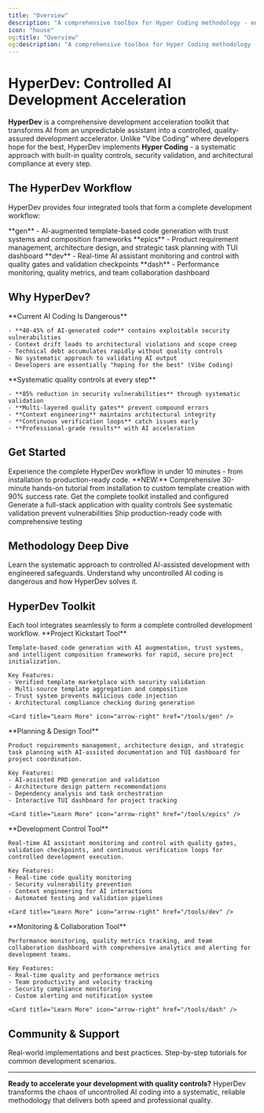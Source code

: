 ```yaml
---
title: "Overview"
description: "A comprehensive toolbox for Hyper Coding methodology - enabling controlled, quality-assured AI-assisted development with built-in guardrails and validation."
icon: "house"
og:title: "Overview"
og:description: "A comprehensive toolbox for Hyper Coding methodology - enabling controlled, quality-assured AI-assisted development with built-in guardrails and validation."
---
```


# HyperDev: Controlled AI Development Acceleration

**HyperDev** is a comprehensive development acceleration toolkit that transforms AI from an unpredictable assistant into a controlled, quality-assured development accelerator. Unlike "Vibe Coding" where developers hope for the best, HyperDev implements **Hyper Coding** - a systematic approach with built-in quality controls, security validation, and architectural compliance at every step.

## The HyperDev Workflow

HyperDev provides four integrated tools that form a complete development workflow:

<Steps>
  <Step title="Project Kickstart" icon="rocket">
    **gen** - AI-augmented template-based code generation with trust systems and composition frameworks
  </Step>
  <Step title="Planning" icon="map">
    **epics** - Product requirement management, architecture design, and strategic task planning with TUI dashboard
  </Step>
  <Step title="Execution" icon="play">
    **dev** - Real-time AI assistant monitoring and control with quality gates and validation checkpoints
  </Step>
  <Step title="Monitoring" icon="chart-bar">
    **dash** - Performance monitoring, quality metrics, and team collaboration dashboard
  </Step>
</Steps>

## Why HyperDev?

<Tabs>
  <Tab title="The Problem">
    <Warning>
      **Current AI Coding Is Dangerous**
    </Warning>
    
    - **40-45% of AI-generated code** contains exploitable security vulnerabilities
    - Context drift leads to architectural violations and scope creep  
    - Technical debt accumulates rapidly without quality controls
    - No systematic approach to validating AI output
    - Developers are essentially "hoping for the best" (Vibe Coding)
  </Tab>

  <Tab title="HyperDev Solution">
    <Card title="Hyper Coding Methodology" icon="shield-check">
      **Systematic quality controls at every step**
    </Card>
    
    - **85% reduction in security vulnerabilities** through systematic validation
    - **Multi-layered quality gates** prevent compound errors  
    - **Context engineering** maintains architectural integrity
    - **Continuous verification loops** catch issues early
    - **Professional-grade results** with AI acceleration
  </Tab>
</Tabs>

## Get Started

<CardGroup cols={2}>
  <Card
    title="🚀 Quick Start Guide"
    icon="play"
    href="/quickstart"
  >
    Experience the complete HyperDev workflow in under 10 minutes - from installation to production-ready code.
  </Card>
  <Card
    title="🎓 Complete Tutorial"
    icon="graduation-cap"
    href="/getting-started-tutorial"
  >
    **NEW:** Comprehensive 30-minute hands-on tutorial from installation to custom template creation with 90% success rate.
  </Card>
</CardGroup>

<Steps>
  <Step title="Install HyperDev">
    Get the complete toolkit installed and configured
  </Step>
  <Step title="Create Your First Project">
    Generate a full-stack application with quality controls
  </Step>
  <Step title="Experience Controlled AI">
    See systematic validation prevent vulnerabilities
  </Step>
  <Step title="Deploy with Confidence">
    Ship production-ready code with comprehensive testing
  </Step>
</Steps>

## Methodology Deep Dive

<CardGroup cols={2}>
  <Card
    title="Hyper Coding Methodology"
    icon="brain"
    href="/methodology"
  >
    Learn the systematic approach to controlled AI-assisted development with engineered safeguards.
  </Card>
  <Card
    title="Hyper vs Vibe Coding"
    icon="shield-virus"
    href="/methodology/hyper-vs-vibe"
  >
    Understand why uncontrolled AI coding is dangerous and how HyperDev solves it.
  </Card>
</CardGroup>

## HyperDev Toolkit

<Tip>
  Each tool integrates seamlessly to form a complete controlled development workflow.
</Tip>

<AccordionGroup>
  <Accordion title="gen: AI-Augmented Code Generation" icon="code">
    **Project Kickstart Tool**
    
    Template-based code generation with AI augmentation, trust systems, and intelligent composition frameworks for rapid, secure project initialization.
    
    Key Features:
    - Verified template marketplace with security validation
    - Multi-source template aggregation and composition
    - Trust system prevents malicious code injection
    - Architectural compliance checking during generation
    
    <Card title="Learn More" icon="arrow-right" href="/tools/gen" />
  </Accordion>

  <Accordion title="epics: Strategic Planning & Architecture" icon="map">
    **Planning & Design Tool**
    
    Product requirements management, architecture design, and strategic task planning with AI-assisted documentation and TUI dashboard for project coordination.
    
    Key Features:
    - AI-assisted PRD generation and validation
    - Architecture design pattern recommendations
    - Dependency analysis and task orchestration
    - Interactive TUI dashboard for project tracking
    
    <Card title="Learn More" icon="arrow-right" href="/tools/epics" />
  </Accordion>

  <Accordion title="dev: Execution Control & Monitoring" icon="terminal">
    **Development Control Tool**
    
    Real-time AI assistant monitoring and control with quality gates, validation checkpoints, and continuous verification loops for controlled development execution.
    
    Key Features:
    - Real-time code quality monitoring
    - Security vulnerability prevention
    - Context engineering for AI interactions
    - Automated testing and validation pipelines
    
    <Card title="Learn More" icon="arrow-right" href="/tools/dev" />
  </Accordion>

  <Accordion title="dash: Performance Monitoring & Analytics" icon="chart-bar">
    **Monitoring & Collaboration Tool**
    
    Performance monitoring, quality metrics tracking, and team collaboration dashboard with comprehensive analytics and alerting for development teams.
    
    Key Features:
    - Real-time quality and performance metrics
    - Team productivity and velocity tracking
    - Security compliance monitoring
    - Custom alerting and notification system
    
    <Card title="Learn More" icon="arrow-right" href="/tools/dash" />
  </Accordion>
</AccordionGroup>

## Community & Support

<Columns cols={2}>
  <Card
    title="Examples & Patterns"
    icon="lightbulb"
    href="/examples"
  >
    Real-world implementations and best practices.
  </Card>
  <Card
    title="Guides & Tutorials"
    icon="book"
    href="/guides"
  >
    Step-by-step tutorials for common development scenarios.
  </Card>
</Columns>

---

**Ready to accelerate your development with quality controls?** HyperDev transforms the chaos of uncontrolled AI coding into a systematic, reliable methodology that delivers both speed and professional quality.

